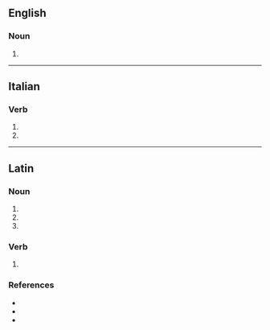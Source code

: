 ==English==

===Noun===
{{head|en|noun form}}

# {{plural of|en|sigillum}}

----

==Italian==

===Verb===
{{head|it|verb form}}

# {{inflection of|it|sigillare||3|s|pres|indc}}
# {{inflection of|it|sigillare||2|s|impr}}

----

==Latin==

===Noun===
{{la-noun-form|sigilla}}

# {{inflection of|la|sigillum||nom|p}}
# {{inflection of|la|sigillum||acc|p}}
# {{inflection of|la|sigillum||voc|p}}

===Verb===
{{la-verb-form|sigillā}}

# {{inflection of|la|sigillō||2|s|pres|actv|impr}}

===References===
* {{R:L&S}}
* {{R:Elementary Lewis}}
* {{R:Gaffiot}}